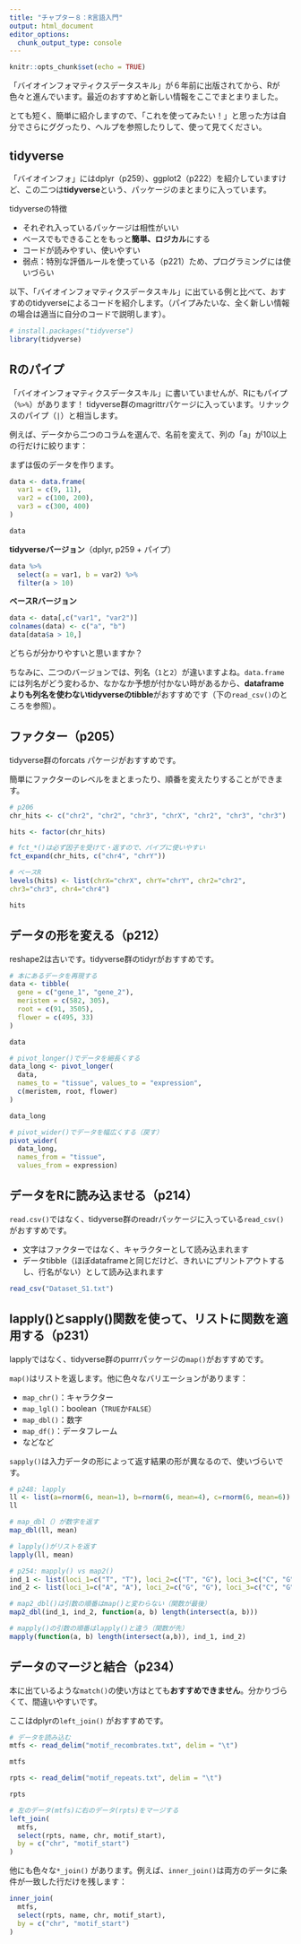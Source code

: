```yaml
---
title: "チャプター８：R言語入門"
output: html_document
editor_options:
  chunk_output_type: console
---
```


```r
knitr::opts_chunk$set(echo = TRUE)
```

「バイオインフォマティクスデータスキル」が６年前に出版されてから、Rが色々と進んでいます。最近のおすすめと新しい情報をここでまとまりました。

とても短く、簡単に紹介しますので、「これを使ってみたい！」と思った方は自分でさらにググったり、ヘルプを参照したりして、使って見てください。

## tidyverse

「バイオインフォ」にはdplyr（p259）、ggplot2（p222）を紹介していますけど、この二つは**tidyverse**という、パッケージのまとまりに入っています。

tidyverseの特徴

- それぞれ入っているパッケージは相性がいい
- ベースでもできることをもっと**簡単、ロジカル**にする
- コードが読みやすい、使いやすい
- 弱点：特別な評価ルールを使っている（p221）ため、プログラミングには使いづらい

以下、「バイオインフォマティクスデータスキル」に出ている例と比べて、おすすめのtidyverseによるコードを紹介します。（パイプみたいな、全く新しい情報の場合は適当に自分のコードで説明します）。

```r
# install.packages("tidyverse")
library(tidyverse)
```

## Rのパイプ

「バイオインフォマティクスデータスキル」に書いていませんが、Rにもパイプ（`%>%`）があります！ tidyverse群のmagrittrパケージに入っています。リナックスのパイプ（`|`）と相当します。

例えば、データから二つのコラムを選んで、名前を変えて、列の「a」が10以上の行だけに絞ります：

まずは仮のデータを作ります。
```r
data <- data.frame(
  var1 = c(9, 11),
  var2 = c(100, 200),
  var3 = c(300, 400)
)

data
```

**tidyverseバージョン**（dplyr, p259 + パイプ）
```r
data %>%
  select(a = var1, b = var2) %>%
  filter(a > 10)
```

**ベースRバージョン**
```r
data <- data[,c("var1", "var2")]
colnames(data) <- c("a", "b")
data[data$a > 10,]
```

どちらが分かりやすいと思いますか？

ちなみに、二つのバージョンでは、列名（`1`と`2`）が違いますよね。`data.frame`には列名がどう変わるか、なかなか予想が付かない時があるから、**dataframeよりも列名を使わないtidyverseのtibble**がおすすめです（下の`read_csv()`のところを参照）。

## ファクター（p205）

tidyverse群のforcats パケージがおすすめです。

簡単にファクターのレベルをまとまったり、順番を変えたりすることができます。

```r
# p206
chr_hits <- c("chr2", "chr2", "chr3", "chrX", "chr2", "chr3", "chr3")

hits <- factor(chr_hits)

# fct_*()は必ず因子を受けて・返すので、パイプに使いやすい
fct_expand(chr_hits, c("chr4", "chrY"))

# ベースR
levels(hits) <- list(chrX="chrX", chrY="chrY", chr2="chr2",
chr3="chr3", chr4="chr4")

hits
```

## データの形を変える（p212）

reshape2は古いです。tidyverse群のtidyrがおすすめです。

```r
# 本にあるデータを再現する
data <- tibble(
  gene = c("gene_1", "gene_2"),
  meristem = c(582, 305),
  root = c(91, 3505),
  flower = c(495, 33)
)

data

# pivot_longer()でデータを細長くする
data_long <- pivot_longer(
  data,
  names_to = "tissue", values_to = "expression",
  c(meristem, root, flower)
)

data_long

# pivot_wider()でデータを幅広くする（戻す）
pivot_wider(
  data_long,
  names_from = "tissue",
  values_from = expression)

```

## データをRに読み込ませる（p214）

`read.csv()`ではなく、tidyverse群のreadrパッケージに入っている`read_csv()`がおすすめです。

- 文字はファクターではなく、キャラクターとして読み込まれます
- データtibble（ほぼdataframeと同じだけど、きれいにプリントアウトするし、行名がない）として読み込まれます

```r
read_csv("Dataset_S1.txt")
```

## lapply()とsapply()関数を使って、リストに関数を適用する（p231）

lapplyではなく、tidyverse群のpurrrパッケージの`map()`がおすすめです。

`map()`はリストを返します。他に色々なバリエーションがあります：

- `map_chr()`：キャラクター
- `map_lgl()`：boolean（`TRUE`か`FALSE`）
- `map_dbl()`：数字
- `map_df()`：データフレーム
- などなど

`sapply()`は入力データの形によって返す結果の形が異なるので、使いづらいです。

```r
# p248: lapply
ll <- list(a=rnorm(6, mean=1), b=rnorm(6, mean=4), c=rnorm(6, mean=6))
ll

# map_dbl（）が数字を返す
map_dbl(ll, mean)

# lapply()がリストを返す
lapply(ll, mean)

# p254: mapply() vs map2()
ind_1 <- list(loci_1=c("T", "T"), loci_2=c("T", "G"), loci_3=c("C", "G"))
ind_2 <- list(loci_1=c("A", "A"), loci_2=c("G", "G"), loci_3=c("C", "G"))

# map2_dbl()は引数の順番はmap()と変わらない（関数が最後）
map2_dbl(ind_1, ind_2, function(a, b) length(intersect(a, b)))

# mapply()の引数の順番はlapply()と違う（関数が先）
mapply(function(a, b) length(intersect(a,b)), ind_1, ind_2)
```

## データのマージと結合（p234）

本に出ているような`match()`の使い方はとても**おすすめできません**。分かりづらくて、間違いやすいです。

ここはdplyrの`left_join()` がおすすめです。

```r
# データを読み込む
mtfs <- read_delim("motif_recombrates.txt", delim = "\t")

mtfs

rpts <- read_delim("motif_repeats.txt", delim = "\t")

rpts

# 左のデータ(mtfs)に右のデータ(rpts)をマージする
left_join(
  mtfs,
  select(rpts, name, chr, motif_start),
  by = c("chr", "motif_start")
)
```

他にも色々な`*_join()` があります。例えば、`inner_join()`は両方のデータに条件が一致した行だけを残します：

```r
inner_join(
  mtfs,
  select(rpts, name, chr, motif_start),
  by = c("chr", "motif_start")
)
```
